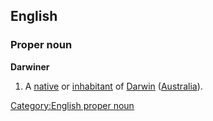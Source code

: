 ==English==
===Proper noun===
'''Darwiner'''
#A [[native]] or [[inhabitant]] of [[Darwin]] ([[Australia]]).

[[Category:English proper noun]]